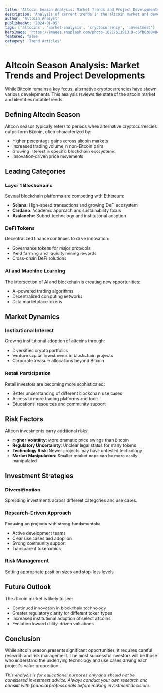 ```yaml
---
title: 'Altcoin Season Analysis: Market Trends and Project Developments'
description: 'Analysis of current trends in the altcoin market and developments in alternative cryptocurrencies beyond Bitcoin.'
author: 'Altcoin Analyst'
publishedAt: '2024-01-05'
tags: ['altcoins', 'market-analysis', 'cryptocurrency', 'investment']
heroImage: 'https://images.unsplash.com/photo-1621761191319-c6fb62004040?w=800&h=400&fit=crop'
featured: false
category: 'Trend Articles'
---
```


# Altcoin Season Analysis: Market Trends and Project Developments

While Bitcoin remains a key focus, alternative cryptocurrencies have shown various developments. This analysis reviews the state of the altcoin market and identifies notable trends.

## Defining Altcoin Season

Altcoin season typically refers to periods when alternative cryptocurrencies outperform Bitcoin, often characterized by:

- Higher percentage gains across altcoin markets
- Increased trading volume in non-Bitcoin pairs
- Growing interest in specific blockchain ecosystems
- Innovation-driven price movements

## Leading Categories

### Layer 1 Blockchains

Several blockchain platforms are competing with Ethereum:

- **Solana**: High-speed transactions and growing DeFi ecosystem
- **Cardano**: Academic approach and sustainability focus
- **Avalanche**: Subnet technology and institutional adoption

### DeFi Tokens

Decentralized finance continues to drive innovation:

- Governance tokens for major protocols
- Yield farming and liquidity mining rewards
- Cross-chain DeFi solutions

### AI and Machine Learning

The intersection of AI and blockchain is creating new opportunities:

- AI-powered trading algorithms
- Decentralized computing networks
- Data marketplace tokens

## Market Dynamics

### Institutional Interest

Growing institutional adoption of altcoins through:

- Diversified crypto portfolios
- Venture capital investments in blockchain projects
- Corporate treasury allocations beyond Bitcoin

### Retail Participation

Retail investors are becoming more sophisticated:

- Better understanding of different blockchain use cases
- Access to more trading platforms and tools
- Educational resources and community support

## Risk Factors

Altcoin investments carry additional risks:

- **Higher Volatility**: More dramatic price swings than Bitcoin
- **Regulatory Uncertainty**: Unclear legal status for many tokens
- **Technology Risk**: Newer projects may have untested technology
- **Market Manipulation**: Smaller market caps can be more easily manipulated

## Investment Strategies

### Diversification

Spreading investments across different categories and use cases.

### Research-Driven Approach

Focusing on projects with strong fundamentals:

- Active development teams
- Clear use cases and adoption
- Strong community support
- Transparent tokenomics

### Risk Management

Setting appropriate position sizes and stop-loss levels.

## Future Outlook

The altcoin market is likely to see:

- Continued innovation in blockchain technology
- Greater regulatory clarity for different token types
- Increased institutional adoption of select altcoins
- Evolution toward utility-driven valuations

## Conclusion

While altcoin season presents significant opportunities, it requires careful research and risk management. The most successful investors will be those who understand the underlying technology and use cases driving each project's value proposition.

_This analysis is for educational purposes only and should not be considered investment advice. Always conduct your own research and consult with financial professionals before making investment decisions._
